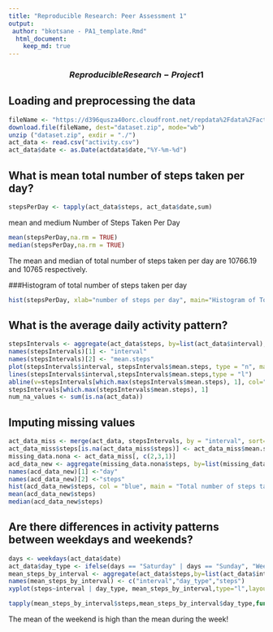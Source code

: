 ```yaml
---
title: "Reproducible Research: Peer Assessment 1"
output: 
 author: "bkotsane - PA1_template.Rmd"
  html_document:
    keep_md: true
---
```

###   $$Reproducible Research - Project 1$$

## Loading and preprocessing the data
```r
fileName <- "https://d396qusza40orc.cloudfront.net/repdata%2Fdata%2Factivity.zip"
download.file(fileName, dest="dataset.zip", mode="wb") 
unzip ("dataset.zip", exdir = "./")
act_data <- read.csv("activity.csv")
act_data$date <- as.Date(actdata$date,"%Y-%m-%d")
```


## What is mean total number of steps taken per day?
```r
stepsPerDay <- tapply(act_data$steps, act_data$date,sum)
```

mean and medium Number of Steps Taken Per Day
```r
mean(stepsPerDay,na.rm = TRUE)
median(stepsPerDay,na.rm = TRUE)
```
The mean and median of total number of steps taken per day are 10766.19 and 10765 respectively.

###Histogram of total number of steps taken per day
```r
hist(stepsPerDay, xlab="number of steps per day", main="Histogram of Total Steps taken per day", col="light blue")
```

## What is the average daily activity pattern?
```r
stepsIntervals <- aggregate(act_data$steps, by=list(act_data$interval), mean, na.rm=TRUE, na.action=NULL)
names(stepsIntervals)[1] <- "interval"
names(stepsIntervals)[2] <- "mean.steps"
plot(stepsIntervals$interval, stepsIntervals$mean.steps, type = "n", main = "Average number of steps at 5 minute Intervals", xlab = "5-minute intervals", ylab = "Average number of steps") 
lines(stepsIntervals$interval,stepsIntervals$mean.steps,type = "l")
abline(v=stepsIntervals[which.max(stepsIntervals$mean.steps), 1], col="blue", lwd=3)
stepsIntervals[which.max(stepsIntervals$mean.steps), 1]
num_na_values <- sum(is.na(act_data))
```


## Imputing missing values
```r
act_data_miss <- merge(act_data, stepsIntervals, by = "interval", sort= FALSE)
act_data_miss$steps[is.na(act_data_miss$steps)] <- act_data_miss$mean.steps[is.na(act_data_miss$steps)]
missing_data.nona <- act_data_miss[, c(2,3,1)]
acd_data_new <- aggregate(missing_data.nona$steps, by=list(missing_data.nona$date), sum)
names(acd_data_new)[1] <-"day"
names(acd_data_new)[2] <-"steps"
hist(acd_data_new$steps, col = "blue", main = "Total number of steps taken each day (without NA)",xlab = "Total steps")
mean(acd_data_new$steps)
median(acd_data_new$steps)
```


## Are there differences in activity patterns between weekdays and weekends?
```r
days <- weekdays(act_data$date)
act_data$day_type <- ifelse(days == "Saturday" | days == "Sunday", "Weekend", "Weekday")
mean_steps_by_interval <- aggregate(act_data$steps,by=list(act_data$interval,act_data$day_type),na.rm=TRUE, na.action=NUL, FUN = "mean")
names(mean_steps_by_interval) <- c("interval","day_type","steps")
xyplot(steps~interval | day_type, mean_steps_by_interval,type="l",layout=c(1,2),xlab="Interval",ylab = "Number of steps")
```
```r
tapply(mean_steps_by_interval$steps,mean_steps_by_interval$day_type,function (x) { c(MINIMUM=min(x),MEAN=mean(x), MEDIAN=median(x),MAXIMUM=max(x))})
```
The mean of the weekend is high than the mean during the week! 

